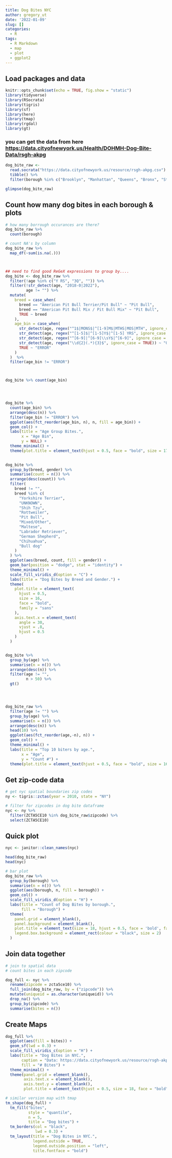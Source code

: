 ```yaml
---
title: Dog Bites NYC
author: gregory_ut
date: '2022-01-09'
slug: []
categories:
  - R
tags:
  - R Markdown
  - map
  - plot
  - ggplot2
---
```



## Load packages and data
```r
knitr::opts_chunk$set(echo = TRUE, fig.show = "static")
library(tidyverse)
library(RSocrata)
library(tigris)
library(sf)
library(here)
library(tmap)
library(rgdal)
library(gt)
```


### you can get the data from here <https://data.cityofnewyork.us/Health/DOHMH-Dog-Bite-Data/rsgh-akpg>

```r
dog_bite_raw <- 
  read.socrata("https://data.cityofnewyork.us/resource/rsgh-akpg.csv") %>%
  tibble() %>%
  filter(borough %in% c("Brooklyn", "Manhattan", "Queens", "Bronx", "Staten Island"))

glimpse(dog_bite_raw)
```


## Count how many dog bites in each borough & plots
```r
# how many borrough occurances are there?
dog_bite_raw %>%
  count(borough)

# count NA's by column
dog_bite_raw %>%
  map_df(~sum(is.na(.)))



## need to find good ReGeX expressions to group by....
dog_bite <- dog_bite_raw %>%
  filter(!age %in% c("Y RS", "3Q", "")) %>%
  filter(!str_detect(age, "2018-0|2022"),
         age != "") %>%
  mutate(
    breed = case_when(
      breed == "American Pit Bull Terrier/Pit Bull" ~ "Pit Bull",
      breed == "American Pit Bull Mix / Pit Bull Mix" ~ "Pit Bull",
      TRUE ~ breed
    ),
    age_bin = case_when(
      str_detect(age, regex("^1$|MONS$|^[1-9]M$|MTHS|MOS|MTH", ignore_case = TRUE)) ~ "younging",
      str_detect(age, regex("^[1-5]$|^[1-5]Y$|^[1-5] YRS", ignore_case = TRUE)) ~ "mid - young",
      str_detect(age, regex("^[6-9]|^[6-9]\\sY$|^[6-9]", ignore_case = TRUE)) ~ "older - mature",
      str_detect(age, regex("\\d{2}(.*){3}$", ignore_case = TRUE)) ~ "Old :(",
      TRUE ~ "ERROR"
    )
  )  %>%
  filter(age_bin != "ERROR")



dog_bite %>% count(age_bin)




dog_bite %>%
  count(age_bin) %>%
  arrange(desc(n)) %>%
  filter(age_bin != "ERROR") %>%
  ggplot(aes(fct_reorder(age_bin, n), n, fill = age_bin)) +
  geom_col() +
  labs(title = "Age Group Bites.",
       x = "Age Bin",
       y = NULL) +
  theme_minimal() +
  theme(plot.title = element_text(hjust = 0.5, face = "bold", size = 17))
  

dog_bite %>%
  group_by(breed, gender) %>%
  summarise(count = n()) %>%
  arrange(desc(count)) %>%
  filter(
    breed != "",
    breed %in% c(
      "Yorkshire Terrier",
      "UNKNOWN",
      "Shih Tzu",
      "Rottweiler",
      "Pit Bull",
      "Mixed/Other",
      "Maltese",
      "Labrador Retriever",
      "German Shepherd",
      "Chihuahua",
      "Bull dog"
    )
  ) %>%
  ggplot(aes(breed, count, fill = gender)) +
  geom_bar(position = "dodge", stat = "identity") +
  theme_minimal() +
  scale_fill_viridis_d(option = "C") +
  labs(title = "Dog Bites by Breed and Gender.") +
  theme(
    plot.title = element_text(
      hjust = 0.5,
      size = 16,
      face = "bold",
      family = "sans"
    ),
    axis.text.x = element_text(
      angle = 30,
      vjust = .8,
      hjust = 0.5
    )
  )


dog_bite %>%
  group_by(age) %>%
  summarise(n = n()) %>%
  arrange(desc(n)) %>%
  filter(age != "",
         n > 50) %>%
  gt() 




dog_bite_raw %>%
  filter(age != "") %>%
  group_by(age) %>%
  summarise(n = n()) %>%
  arrange(desc(n)) %>%
  head(10) %>%
  ggplot(aes(fct_reorder(age,-n), n)) +
  geom_col() +
  theme_minimal() +
  labs(title = "Top 10 biters by age.",
       x = "Age",
       y = "Count #") +
  theme(plot.title = element_text(hjust = 0.5, face = "bold", size = 16))
```


## Get zip-code data
```r
# get nyc spatial boundaries zip codes
ny <- tigris::zctas(year = 2010, state = "NY")

# filter for zipcodes in dog bite dataframe
nyc <- ny %>%
  filter(ZCTA5CE10 %in% dog_bite_raw$zipcode) %>%
  select(ZCTA5CE10)

```

## Quick plot
```r

nyc <- janitor::clean_names(nyc)

head(dog_bite_raw)   
head(nyc)

# bar plot
dog_bite_raw %>%
  group_by(borough) %>%
  summarise(n = n()) %>%
  ggplot(aes(borough, n, fill = borough)) +
  geom_col() +
  scale_fill_viridis_d(option = "H") +
  labs(title = "Count of Dog Bites by borough.",
       fill = "Borough") +
  theme(
    panel.grid = element_blank(),
    panel.background = element_blank(),
    plot.title = element_text(size = 18, hjust = 0.5, face = 'bold', family = 'sans'),
    legend.box.background = element_rect(colour = "black", size = 2)
  )

```


## Join data together
```r
# join to spatial data
# count bites in each zipcode

dog_full <- nyc %>%
  rename(zipcode = zcta5ce10) %>%
  full_join(dog_bite_raw, by = ("zipcode")) %>%
  mutate(uniqueid = as.character(uniqueid)) %>%
  drop_na() %>%
  group_by(zipcode) %>% 
  summarise(bites = n())

```

## Create Maps
```r
dog_full %>%
  ggplot(aes(fill = bites)) +
  geom_sf(lwd = 0.3) +
  scale_fill_viridis_c(option = "H") +
  labs(title = "Dog Bites in NYC.",
       caption = "Data: https://data.cityofnewyork.us/resource/rsgh-akpg.csv",
       fill = "# Bites") +
  theme_minimal() +
  theme(panel.grid = element_blank(),
        axis.text.x = element_blank(),
        axis.text.y = element_blank(),
        plot.title = element_text(hjust = 0.5, size = 18, face = "bold"))

```


```r
# similar version map with tmap
tm_shape(dog_full) +
  tm_fill("bites",
          style = "quantile",
          n = 5,
          title = "Dog bites") +
  tm_borders(col = "black",
             lwd = 0.3) +
  tm_layout(title = "Dog Bites in NYC.",
            legend.outside = TRUE,
            legend.outside.position = "left",
            title.fontface = "bold")

```